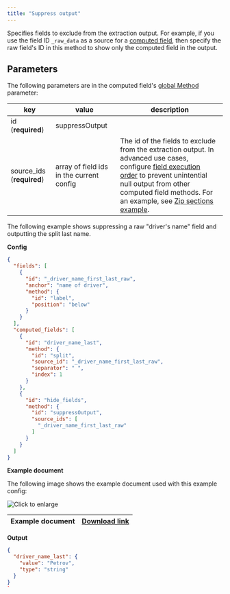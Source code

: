 ```yaml
---
title: "Suppress output"
---
```


Specifies fields to exclude from the extraction output. For example, if you use the field ID `_raw_data` as a source for a [computed field](/senseml-reference/computed-field-methods/overview), then specify the raw field's ID in this method to show only the computed field in the output.

## Parameters

The following parameters are in the computed field's [global Method](/senseml-reference/computed-field-methods/overview#parameters) parameter: 

| key                        | value                                    | description                                                                                                                                                                                                                                                                           |
| -------------------------- | ---------------------------------------- | ------------------------------------------------------------------------------------------------------------------------------------------------------------------------------------------------------------------------------------------------------------------------------------- |
| id (**required**)          | suppressOutput                           |                                                                                                                                                                                                                                                                                       |
| source\_ids (**required**) | array of field ids in the current config | The id of the fields to exclude from the extraction output. In advanced use cases, configure [field execution order](/senseml-reference/concepts/field-extraction-order) to prevent unintential null output from other computed field methods. For an example, see [Zip sections example](/senseml-reference/sections/advanced--zip-sections). |

The following example shows suppressing a raw "driver's name" field and outputting the split last name. 

**Config**

```JSON JSON 
{
  "fields": [
    {
      "id": "_driver_name_first_last_raw",
      "anchor": "name of driver",
      "method": {
        "id": "label",
        "position": "below"
      }
    }
  ],
  "computed_fields": [
    {
      "id": "driver_name_last",
      "method": {
        "id": "split",
        "source_id": "_driver_name_first_last_raw",
        "separator": " ",
        "index": 1
      }
    },
    {
      "id": "hide_fields",
      "method": {
        "id": "suppressOutput",
        "source_ids": [
          "_driver_name_first_last_raw"
        ]
      }
    }
  ]
}
```
**Example document**

The following image shows the example document used with this example config:

![Click to enlarge](/images/suppress_output.png)

| Example document | [Download link](https://raw.githubusercontent.com/sensible-hq/sensible-docs/main/readme-sync/assets/v0/pdfs/suppress%5Foutput.pdf) |
| ---------------- | ---------------------------------------------------------------------------------------------------------------------------------- |

**Output**

```JSON JSON 
{
  "driver_name_last": {
    "value": "Petrov",
    "type": "string"
  }
}
`